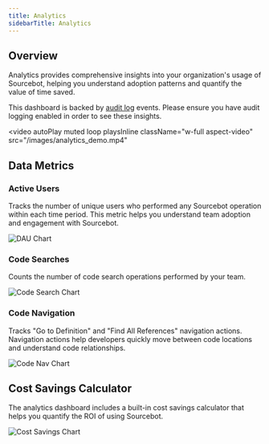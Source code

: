 ```yaml
---
title: Analytics
sidebarTitle: Analytics
---
```



<LicenseKeyRequired />


## Overview

Analytics provides comprehensive insights into your organization's usage of Sourcebot, helping you understand adoption patterns and
quantify the value of time saved.

This dashboard is backed by [audit log](/docs/configuration/audit-logs) events. Please ensure you have audit logging enabled in order to see these insights.

<video
  autoPlay
  muted
  loop
  playsInline
  className="w-full aspect-video"
  src="/images/analytics_demo.mp4"
></video>

## Data Metrics

### Active Users
Tracks the number of unique users who performed any Sourcebot operation within each time period. This metric helps you understand team adoption
and engagement with Sourcebot.

![DAU Chart](/images/dau_chart.png)

### Code Searches
Counts the number of code search operations performed by your team.

![Code Search Chart](/images/code_search_chart.png)

### Code Navigation
Tracks "Go to Definition" and "Find All References" navigation actions. Navigation actions help developers quickly move
between code locations and understand code relationships.

![Code Nav Chart](/images/code_nav_chart.png)

## Cost Savings Calculator

The analytics dashboard includes a built-in cost savings calculator that helps you quantify the ROI of using Sourcebot.

![Cost Savings Chart](/images/cost_savings_chart.png)
